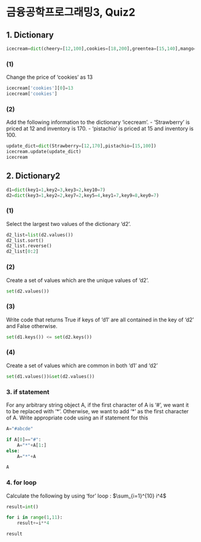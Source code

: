 # 금융공학프로그래밍3, Quiz2 {.unnumbered}

## 1. Dictionary

```python
icecream=dict(cheery=[12,100],cookies=[18,200],greentea=[15,140],mango=[10,200])
```

### (1)
Change the price of 'cookies' as 13
```python
icecream['cookies'][0]=13
icecream['cookies']
```

### (2)
Add the following information to the dictionary 'icecream'.
- 'Strawberry' is priced at 12 and inventory is 170.
- ‘pistachio’ is priced at 15 and inventory is 100.

```python
update_dict=dict(Strawberry=[12,170],pistachio=[15,100])
icecream.update(update_dict)
icecream
```

## 2. Dictionary2

```python
d1=dict(key1=1,key2=3,key3=2,key10=7)
d2=dict(key3=1,key2=2,key7=2,key5=4,key1=7,key9=8,key0=7)
```

### (1)
Select the largest two values of the dictionary 'd2'.

```python
d2_list=list(d2.values())
d2_list.sort()
d2_list.reverse()
d2_list[0:2]
```

### (2)
Create a set of values which are the unique values of ‘d2’. 

```python
set(d2.values())
```

### (3)
Write code that returns True if keys of ‘d1’ are all contained in the key of ‘d2’ and False otherwise.

```python
set(d1.keys()) <= set(d2.keys())
```

### (4)
Create a set of values which are common in both ‘d1’ and ‘d2’

```python
set(d1.values())&set(d2.values())
```

### 3. if statement
For any arbitrary string object A, if the first character of A is ‘#’, we want it to be replaced with ‘\*’. Otherwise, we want to add ‘\*’ as the first character of A. Write appropriate code using an if statement for this

```python
A="#abcde"

if A[0]=="#":
    A="*"+A[1:]
else:
    A="*"+A

A
```

### 4. for loop
Calculate the following by using ‘for’ loop : $\sum_{i=1}^{10} i^4$

```python
result=int()

for i in range(1,11):
    result+=i**4

result
```